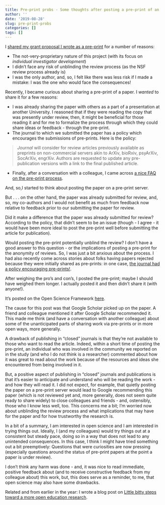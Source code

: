```yaml
---
title: Pre-print probs - Some thoughts after posting a pre-print of an article
author: ''
date: '2019-08-28'
slug: pre-print-probs
categories: []
tags: []
---
```


I [shared my grant proposal I wrote as a pre-print](https://joshuamrosenberg.com/post/2019/08/03/thoughts-from-submitting-a-grant-proposal-for-the-first-time/) for a number of reasons:

- The not-very-proprietary nature of this project (with its focus on *individual investigator development*)
- I didn't face any risk of unblinding the review process (as the NSF review process already is)
- I was the only author, and, so, I felt like there was less risk if I made a mistake: I was the one who would face the consequences!

Recently, I became curious about sharing a pre-print of a paper. I *wanted* to share it for a few reasons: 

- I was already sharing the paper with others as a part of a presentation at another University. I reasoned that if they were reading the copy that was presently under review, then, it might be beneficial for those reading it and for me to formalize the process through which they could share ideas or feedback - through the pre-print.
- The journal to which we submitted the paper has a policy which encourages the submissions of pre-prints. Here is the policy:

> *Journal* will consider for review articles previously available as preprints on non-commercial servers akin to ArXiv, bioRxiv, psyArXiv, SocArXiv, engrXiv. Authors are requested to update any pre-publication versions with a link to the final published article.

- Finally, after a conversation with a colleague, I came across [a nice FAQ on the pre-print process](https://help.osf.io/hc/en-us/articles/360019930493-Preprint-FAQs). 

And, so,I started to think about posting the paper on a pre-print server. 

But . . . on the other hand, the paper was already submitted for review, and, so, my co-authors and I would not benefit as much from feedback now relative to feedback prior to our submitting the paper for review. 

Did it make a difference that the paper was already submitted for review? According to the policy, that didn't seem to be an issue (though - I agree - it would have been more ideal to post the pre-print well before submitting the article for publication). 

Would posting the pre-print potentially unblind the review? I don't have a good answer to this question - or the implications of posting a pre-print for the anonymity of reviews. So, I was just a bit anxious about the process. I had also recently come across stories about folks having papers rejected because they were initially shared as pre-prints: in one case, [the journal had a policy encouraging pre-prints!](https://www.insidehighered.com/news/2019/08/26/sociologist-says-journal-rejected-her-paper-because-shes-shared-it-elsewhere).

After weighing the pro's and con's, I posted the pre-print; maybe I should have weighed them longer. I actually posted it and then didn't share it (with anyone!). 

It's posted on the Open Science Framework [here](https://osf.io/uwza6/). 

The cause for this post was that Google Scholar picked up on the paper. A friend and colleague mentioned it after Google Scholar recommended it. This made me think (and have a conversation with another colleague) about some of the unanticipated parts of sharing work via pre-prints or in more open ways, more generally. 

A drawback of publishing in "closed" journals is that they're not available to those who want to read the article. Indeed, within a short time of posting the pre-print, an individual who was involved in the community we reported on in the study (and who I do not think is a researcher) commented about how it was great to read about the work because of the resources and ideas she encountered from being involved in it. 

But, a positive aspect of publishing in "closed" journals and publications is that it's easier to anticipate and understand who will be reading the work - and how they will read it. I did not expect, for example, that quietly posting the paper on a pre-print server would lead to Google recommending this paper (which is not reviewed yet and, more generally, does not seem quite ready to share widely) to close colleagues and friends - and, ostensibly, those who I know less well, too. This concerns me a bit; I'm worried now about unblinding the review process and what implications that may have for the paper and for how trustworthy the research is.

In a bit of a summary, I am interested in open science and I am interested in trying things out. Ideally, I (and my colleagues) would try things out at a consistent but steady pace, doing so in a way that does not lead to any unintended consequences. In this case, I think I might have tried something out a bit preemptively: Questions that were curiosities are now pressing (especially questions around the status of pre-print papers at the point a paper is under review). 

I don't think any harm was done - and, it was nice to read immediate, positive feedback about (and to receive constructive feedback from my colleague about) this work, but, this does serve as a reminder, to me, that open science may also have some drawbacks.

Related and from earlier in the year: I wrote a blog post on [Little bitty steps toward a more open education research](https://joshuamrosenberg.com/post/2019/04/18/little-bitty-steps-toward-more-open-educational-research/).